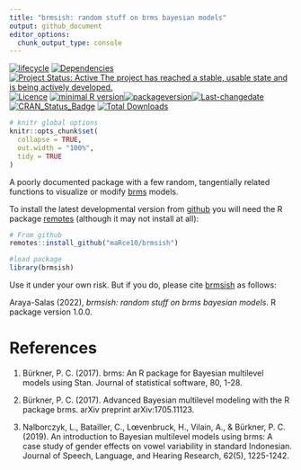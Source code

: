 ```yaml
---
title: "brmsish: random stuff on brms bayesian models"
output: github_document
editor_options: 
  chunk_output_type: console
---
```


<!-- README.md is generated from README.Rmd. Please edit that file -->

[![lifecycle](https://lifecycle.r-lib.org/articles/figures/lifecycle-experimental.svg)](https://lifecycle.r-lib.org/articles/stages.html) [![Dependencies](https://tinyverse.netlify.com/badge/brmsish)](https://cran.r-project.org/package=brmsish) [![Project Status: Active  The project has reached a stable, usable state and is being actively developed.](https://www.repostatus.org/badges/latest/active.svg)](https://www.repostatus.org/#active) [![Licence](https://img.shields.io/badge/https://img.shields.io/badge/licence-GPL--2-blue.svg.svg)](https://www.gnu.org/licenses/gpl-3.0.en.html) [![minimal R version](https://img.shields.io/badge/R%3E%3D-`r strsplit(gsub("depends: R \\(|\\)", "", grep("DEPENDS", ignore.case = TRUE, readLines(con = "./DESCRIPTION"), value = TRUE), ignore.case = TRUE), ",")[[1]][1]`-6666ff.svg)](https://cran.r-project.org/)[![packageversion](https://img.shields.io/badge/Package%20version-`r gsub("version: |version:", "", grep("^version", ignore.case = TRUE, readLines(con = "./DESCRIPTION"), value = TRUE), ignore.case = TRUE)`-orange.svg?style=flat-square)](commits/develop)[![Last-changedate](https://img.shields.io/badge/last%20change-`r gsub('-', '--', Sys.Date())`-yellowgreen.svg)](/commits/master) [![CRAN_Status_Badge](https://www.r-pkg.org/badges/version/brmsish)](https://cran.r-project.org/package=brmsish)
[![Total Downloads](https://cranlogs.r-pkg.org/badges/grand-total/brmsish)](https://cranlogs.r-pkg.org/badges/grand-total/brmsish)

```r

# knitr global options
knitr::opts_chunk$set(
  collapse = TRUE,
  out.width = "100%",
  tidy = TRUE
)


```


A poorly documented package with a few random, tangentially related functions to visualize or modify [brms](https://paul-buerkner.github.io/brms/index.html) models.

<!-- Unlike other packages for setting up research compendiums, `brmsish` has very simple functionality. Hence, users can focus on the research project itself rather than on learning how to use a new R package. -->

To install the latest developmental version from [github](https://github.com/) you will need the R package [remotes](https://cran.r-project.org/package=remotes) (although it may not install at all):

```r

# From github
remotes::install_github("maRce10/brmsish")

#load package
library(brmsish)

```

Use it under your own risk. But if you do, please cite [brmsish](https://marce10.github.io/brmsish/) as follows:

Araya-Salas (2022), *brmsish: random stuff on brms bayesian models*. R package version 1.0.0. 


# References

1. Bürkner, P. C. (2017). brms: An R package for Bayesian multilevel models using Stan. Journal of statistical software, 80, 1-28.

1. Bürkner, P. C. (2017). Advanced Bayesian multilevel modeling with the R package brms. arXiv preprint arXiv:1705.11123.

1. Nalborczyk, L., Batailler, C., Lœvenbruck, H., Vilain, A., & Bürkner, P. C. (2019). An introduction to Bayesian multilevel models using brms: A case study of gender effects on vowel variability in standard Indonesian. Journal of Speech, Language, and Hearing Research, 62(5), 1225-1242.

